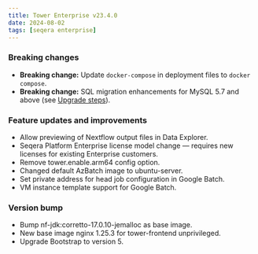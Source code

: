 ```yaml
---
title: Tower Enterprise v23.4.0
date: 2024-08-02
tags: [seqera enterprise]
---
```


### Breaking changes 

- **Breaking change:** Update `docker-compose` in deployment files to `docker compose`.
- **Breaking change:** SQL migration enhancements for MySQL 5.7 and above (see [Upgrade steps](./23.4_major.mdx#upgrade-steps)).

### Feature updates and improvements

- Allow previewing of Nextflow output files in Data Explorer.
- Seqera Platform Enterprise license model change — requires new licenses for existing Enterprise customers.
- Remove tower.enable.arm64 config option.
- Changed default AzBatch image to ubuntu-server.
- Set private address for head job configuration in Google Batch.
- VM instance template support for Google Batch.

### Version bump

- Bump nf-jdk:corretto-17.0.10-jemalloc as base image.
- New base image nginx 1.25.3 for tower-frontend unprivileged.
- Upgrade Bootstrap to version 5.